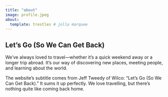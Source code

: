 ```yaml
---
title: "about"
image: profile.jpeg
about:
  template: trestles # jolla marquee
---
```


## Let's Go (So We Can Get Back)

We’ve always loved to travel—whether it’s a quick weekend away or a longer trip abroad. It’s our way of discovering new places, meeting people, and learning about the world.

The website’s subtitle comes from Jeff Tweedy of Wilco: “Let’s Go (So We Can Get Back).” It sums it up perfectly. We love travelling, but there’s nothing quite like coming back home.
